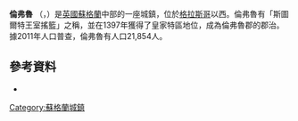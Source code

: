 {{NoteTA|G1=UK Places}}
'''倫弗魯''' （{{lang-en|Renfrew}}，{{lang-gd|Rinn Friù}}）是[[英國|英國]][[蘇格蘭|蘇格蘭]]中部的一座城鎮，位於[[格拉斯哥|格拉斯哥]]以西。倫弗魯有「斯圖爾特王室搖籃」之稱，並在1397年獲得了皇家特區地位，成為倫弗魯郡的郡治。據2011年人口普查，倫弗魯有人口21,854人。
==參考資料==
{{refbegin}}
*{{cite book|last=Patterson |first=Raymond Campbell |authorlink= |year=2008 |title=The Lords of the Isles, A history of Clan Donald|publisher=Birlinn Limited|location=Edinburgh|isbn=1-84158-718-4}}
{{refend}}
{{Commons category|Renfrew}}
[[Category:蘇格蘭城鎮|Category:蘇格蘭城鎮]]